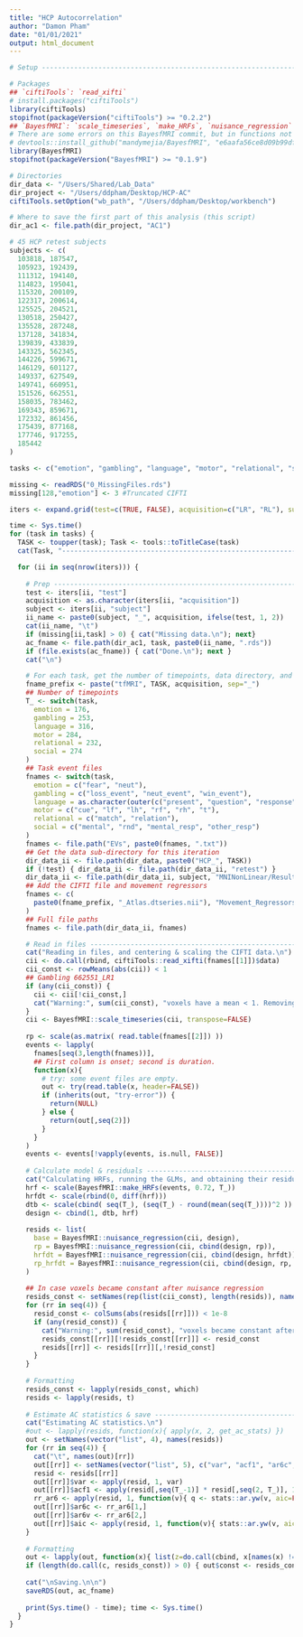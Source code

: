 ```yaml
---
title: "HCP Autocorrelation"
author: "Damon Pham"
date: "01/01/2021"
output: html_document
---
```


```r
# Setup ---------------------------------------------------------------------------------

# Packages
## `ciftiTools`: `read_xifti`
# install.packages("ciftiTools")
library(ciftiTools)
stopifnot(packageVersion("ciftiTools") >= "0.2.2")
## `BayesfMRI`: `scale_timeseries`, `make_HRFs`, `nuisance_regression`
# There are some errors on this BayesfMRI commit, but in functions not used here.
# devtools::install_github("mandymejia/BayesfMRI", "e6aafa56ce8d09b99df6ba1cb1e3ac72443a981d")
library(BayesfMRI)
stopifnot(packageVersion("BayesfMRI") >= "0.1.9")

# Directories
dir_data <- "/Users/Shared/Lab_Data"
dir_project <- "/Users/ddpham/Desktop/HCP-AC"
ciftiTools.setOption("wb_path", "/Users/ddpham/Desktop/workbench")

# Where to save the first part of this analysis (this script)
dir_ac1 <- file.path(dir_project, "AC1")

# 45 HCP retest subjects
subjects <- c(
  103818, 187547,
  105923, 192439,
  111312, 194140,
  114823, 195041,
  115320, 200109,
  122317, 200614,
  125525, 204521,
  130518, 250427,
  135528, 287248,
  137128, 341834,
  139839, 433839,
  143325, 562345,
  144226, 599671,
  146129, 601127,
  149337, 627549,
  149741, 660951,
  151526, 662551,
  158035, 783462,
  169343, 859671,
  172332, 861456,
  175439, 877168,
  177746, 917255,
  185442
)

tasks <- c("emotion", "gambling", "language", "motor", "relational", "social")

missing <- readRDS("0_MissingFiles.rds")
missing[128,"emotion"] <- 3 #Truncated CIFTI
```

```r
iters <- expand.grid(test=c(TRUE, FALSE), acquisition=c("LR", "RL"), subject=subjects)

time <- Sys.time()
for (task in tasks) {
  TASK <- toupper(task); Task <- tools::toTitleCase(task)
  cat(Task, "---------------------------------------------------------------\n")

  for (ii in seq(nrow(iters))) {
    
    # Prep ------------------------------------------------------------------------------
    test <- iters[ii, "test"]
    acquisition <- as.character(iters[ii, "acquisition"])
    subject <- iters[ii, "subject"]
    ii_name <- paste0(subject, "_", acquisition, ifelse(test, 1, 2))
    cat(ii_name, "\t")
    if (missing[ii,task] > 0) { cat("Missing data.\n"); next}
    ac_fname <- file.path(dir_ac1, task, paste0(ii_name, ".rds"))
    if (file.exists(ac_fname)) { cat("Done.\n"); next }
    cat("\n")

    # For each task, get the number of timepoints, data directory, and files to read ----
    fname_prefix <- paste("tfMRI", TASK, acquisition, sep="_")
    ## Number of timepoints
    T_ <- switch(task,
      emotion = 176,
      gambling = 253,
      language = 316,
      motor = 284,
      relational = 232,
      social = 274
    )
    ## Task event files
    fnames <- switch(task,
      emotion = c("fear", "neut"), 
      gambling = c("loss_event", "neut_event", "win_event"),
      language = as.character(outer(c("present", "question", "response"), c("math", "story"), paste, sep="_")),
      motor = c("cue", "lf", "lh", "rf", "rh", "t"),
      relational = c("match", "relation"),
      social = c("mental", "rnd", "mental_resp", "other_resp")
    )
    fnames <- file.path("EVs", paste0(fnames, ".txt"))
    ## Get the data sub-directory for this iteration
    dir_data_ii <- file.path(dir_data, paste0("HCP_", TASK))
    if (!test) { dir_data_ii <- file.path(dir_data_ii, "retest") }
    dir_data_ii <- file.path(dir_data_ii, subject, "MNINonLinear/Results", fname_prefix)
    ## Add the CIFTI file and movement regressors
    fnames <- c(
      paste0(fname_prefix, "_Atlas.dtseries.nii"), "Movement_Regressors.txt", fnames
    )
    ## Full file paths
    fnames <- file.path(dir_data_ii, fnames)

    # Read in files --------------------------------------------------------------------
    cat("Reading in files, and centering & scaling the CIFTI data.\n")
    cii <- do.call(rbind, ciftiTools::read_xifti(fnames[[1]])$data)
    cii_const <- rowMeans(abs(cii)) < 1
    ## Gambling 662551_LR1
    if (any(cii_const)) { 
      cii <- cii[!cii_const,]
      cat("Warning:", sum(cii_const), "voxels have a mean < 1. Removing these.\n")
    }
    cii <- BayesfMRI::scale_timeseries(cii, transpose=FALSE)
    
    rp <- scale(as.matrix( read.table(fnames[[2]]) ))
    events <- lapply(
      fnames[seq(3,length(fnames))], 
      ## First column is onset; second is duration.
      function(x){
        # try: some event files are empty.
        out <- try(read.table(x, header=FALSE))
        if (inherits(out, "try-error")) {
          return(NULL)
        } else {
          return(out[,seq(2)])
        }
      }
    )
    events <- events[!vapply(events, is.null, FALSE)]
    
    # Calculate model & residuals -----------------------------------------------------
    cat("Calculating HRFs, running the GLMs, and obtaining their residuals.\n")
    hrf <- scale(BayesfMRI::make_HRFs(events, 0.72, T_))
    hrfdt <- scale(rbind(0, diff(hrf)))
    dtb <- scale(cbind( seq(T_), (seq(T_) - round(mean(seq(T_))))^2 ))
    design <- cbind(1, dtb, hrf)
    
    resids <- list(
      base = BayesfMRI::nuisance_regression(cii, design),
      rp = BayesfMRI::nuisance_regression(cii, cbind(design, rp)),
      hrfdt = BayesfMRI::nuisance_regression(cii, cbind(design, hrfdt)),
      rp_hrfdt = BayesfMRI::nuisance_regression(cii, cbind(design, rp, hrfdt))
    )
    
    ## In case voxels became constant after nuisance regression
    resids_const <- setNames(rep(list(cii_const), length(resids)), names(resids))
    for (rr in seq(4)) {
      resid_const <- colSums(abs(resids[[rr]])) < 1e-8
      if (any(resid_const)) { 
        cat("Warning:", sum(resid_const), "voxels became constant after", names(resids)[rr], "nuisance regression. Removing these.\n")
        resids_const[[rr]][!resids_const[[rr]]] <- resid_const
        resids[[rr]] <- resids[[rr]][,!resid_const]
      }
    }
    
    # Formatting
    resids_const <- lapply(resids_const, which)
    resids <- lapply(resids, t)
    
    # Estimate AC statistics & save --------------------------------------------------
    cat("Estimating AC statistics.\n")
    #out <- lapply(resids, function(x){ apply(x, 2, get_ac_stats) })
    out <- setNames(vector("list", 4), names(resids))
    for (rr in seq(4)) {
      cat("\t", names(out)[rr])
      out[[rr]] <- setNames(vector("list", 5), c("var", "acf1", "ar6c", "ar6v", "aic"))
      resid <- resids[[rr]]
      out[[rr]]$var <- apply(resid, 1, var)
      out[[rr]]$acf1 <- apply(resid[,seq(T_-1)] * resid[,seq(2, T_)], 1, mean) / out[[rr]]$var
      rr_ar6 <- apply(resid, 1, function(v){ q <- stats::ar.yw(v, aic=FALSE, order.max=6, demean=FALSE); c(q$ar[1], q$var.pred) })
      out[[rr]]$ar6c <- rr_ar6[1,]
      out[[rr]]$ar6v <- rr_ar6[2,]
      out[[rr]]$aic <- apply(resid, 1, function(v){ stats::ar.yw(v, aic=TRUE, order.max=10, demean=FALSE)$order })
    }
    
    # Formatting
    out <- lapply(out, function(x){ list(z=do.call(cbind, x[names(x) != "aic"]), aic=x$aic) })
    if (length(do.call(c, resids_const)) > 0) { out$const <- resids_const }
    
    cat("\nSaving.\n\n")
    saveRDS(out, ac_fname)
    
    print(Sys.time() - time); time <- Sys.time()
  }
}
```
